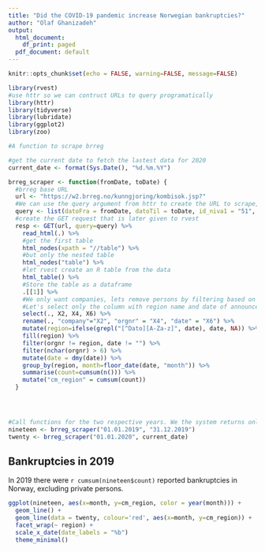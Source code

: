 ```yaml
---
title: "Did the COVID-19 pandemic increase Norwegian bankruptcies?"
author: "Olaf Ghanizadeh"
output:
  html_document:
    df_print: paged
  pdf_document: default
---
```


```r
knitr::opts_chunk$set(echo = FALSE, warning=FALSE, message=FALSE)

library(rvest)
#use httr so we can contruct URLs to query programatically
library(httr)
library(tidyverse)
library(lubridate)
library(ggplot2)
library(zoo)
```

```r
#A function to scrape brreg

#get the current date to fetch the lastest data for 2020
current_date <- format(Sys.Date(), "%d.%m.%Y")

brreg_scraper <- function(fromDate, toDate) {
  #brreg base URL
  url <- "https://w2.brreg.no/kunngjoring/kombisok.jsp?"
  #We can use the query argument from httr to create the URL to scrape, we do not add any further arguments than fromDate and toDate in this function, and the id_niva1 and id_niva2 is kept static to skip the need to filter for type of announcement
  query <- list(datoFra = fromDate, datoTil = toDate, id_niva1 = "51", id_niva2 = "56")
  #create the GET request that is later given to rvest
  resp <- GET(url, query=query) %>%
    read_html(.) %>%
    #get the first table
    html_nodes(xpath = "//table") %>%
    #but only the nested table
    html_nodes("table") %>%
    #let rvest create an R table from the data
    html_table() %>%
    #Store the table as a dataframe
    .[[1]] %>%
    #We only want companies, lets remove persons by filtering based on the org. nr. as the persons are listed with their Date of Birth and not org. nr. 
    #Let's select only the column with region name and date of announcement
    select(., X2, X4, X6) %>%
    rename(., "company"="X2", "orgnr" = "X4", "date" = "X6") %>%
    mutate(region=ifelse(grepl("[^Dato][A-Za-z]", date), date, NA)) %>% 
    fill(region) %>% 
    filter(orgnr != region, date != "") %>%
    filter(nchar(orgnr) > 6) %>%
    mutate(date = dmy(date)) %>%
    group_by(region, month=floor_date(date, "month")) %>%
    summarise(count=cumsum(n())) %>%
    mutate("cm_region" = cumsum(count))
  }





```


```r
#Call functions for the two respective years. We the system returns only up until current date even if we set the toDate to a future date.
nineteen <- brreg_scraper("01.01.2019", "31.12.2019")
twenty <- brreg_scraper("01.01.2020", current_date)
```


## Bankruptcies in 2019
In 2019 there were `r cumsum(nineteen$count)` reported bankruptcies in Norway, excluding private persons. 



```r
ggplot(nineteen, aes(x=month, y=cm_region, color = year(month))) +
  geom_line() + 
  geom_line(data = twenty, colour='red', aes(x=month, y=cm_region)) +
  facet_wrap(~ region) +
  scale_x_date(date_labels = "%b")
  theme_minimal() 
```

